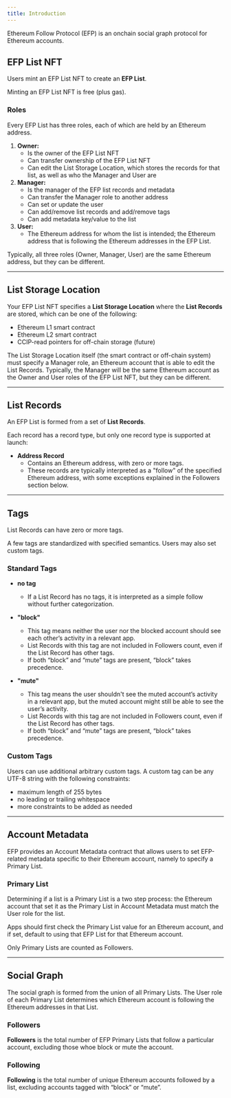 ```yaml
---
title: Introduction
---
```


Ethereum Follow Protocol (EFP) is an onchain social graph protocol for Ethereum accounts.

## EFP List NFT

Users mint an EFP List NFT to create an **EFP List**.

Minting an EFP List NFT is free (plus gas).

### Roles

Every EFP List has three roles, each of which are held by an Ethereum address.

1. **Owner:**
   - Is the owner of the EFP List NFT
   - Can transfer ownership of the EFP List NFT
   - Can edit the List Storage Location, which stores the records for that list, as well as who the Manager and User are
2. **Manager:**
   - Is the manager of the EFP list records and metadata
   - Can transfer the Manager role to another address
   - Can set or update the user
   - Can add/remove list records and add/remove tags
   - Can add metadata key/value to the list
3. **User:**
   - The Ethereum address for whom the list is intended; the Ethereum address that is following the Ethereum addresses in the EFP List.

Typically, all three roles (Owner, Manager, User) are the same Ethereum address, but they can be different.

---

## List Storage Location

Your EFP List NFT specifies a **List Storage Location** where the **List Records** are stored, which can be one of the following:

- Ethereum L1 smart contract
- Ethereum L2 smart contract
- CCIP-read pointers for off-chain storage (future)

The List Storage Location itself (the smart contract or off-chain system) must specify a Manager role, an Ethereum account that is able to edit the List Records. Typically, the Manager will be the same Ethereum account as the Owner and User roles of the EFP List NFT, but they can be different.

---

## List Records

An EFP List is formed from a set of **List Records**.

Each record has a record type, but only one record type is supported at launch:

- **Address Record**
  - Contains an Ethereum address, with zero or more tags.
  - These records are typically interpreted as a "follow" of the specified Ethereum address, with some exceptions explained in the Followers section below.

---

## Tags

List Records can have zero or more tags.

A few tags are standardized with specified semantics. Users may also set custom tags.

### Standard Tags

- **no tag**

  - If a List Record has no tags, it is interpreted as a simple follow without further categorization.

- **"block"**

  - This tag means neither the user nor the blocked account should see each other’s activity in a relevant app.
  - List Records with this tag are not included in Followers count, even if the List Record has other tags.
  - If both “block” and “mute” tags are present, “block” takes precedence.

- **"mute"**
  - This tag means the user shouldn't see the muted account’s activity in a relevant app, but the muted account might still be able to see the user’s activity.
  - List Records with this tag are not included in Followers count, even if the List Record has other tags.
  - If both “block” and “mute” tags are present, “block” takes precedence.

### Custom Tags

Users can use additional arbitrary custom tags. A custom tag can be any UTF-8 string with the following constraints:

- maximum length of 255 bytes
- no leading or trailing whitespace
- more constraints to be added as needed

---

## Account Metadata

EFP provides an Account Metadata contract that allows users to set EFP-related metadata specific to their Ethereum account, namely to specify a Primary List.

### Primary List

Determining if a list is a Primary List is a two step process: the Ethereum account that set it as the Primary List in Account Metadata must match the User role for the list.

Apps should first check the Primary List value for an Ethereum account, and if set, default to using that EFP List for that Ethereum account.

Only Primary Lists are counted as Followers.


---

## Social Graph

The social graph is formed from the union of all Primary Lists. The User role of each Primary List determines which Ethereum account is following the Ethereum addresses in that List.


### Followers

**Followers** is the total number of EFP Primary Lists that follow a particular account, excluding those whoe block or mute the account.

### Following

**Following** is the total number of unique Ethereum accounts followed by a list, excluding accounts tagged with “block” or “mute”.
